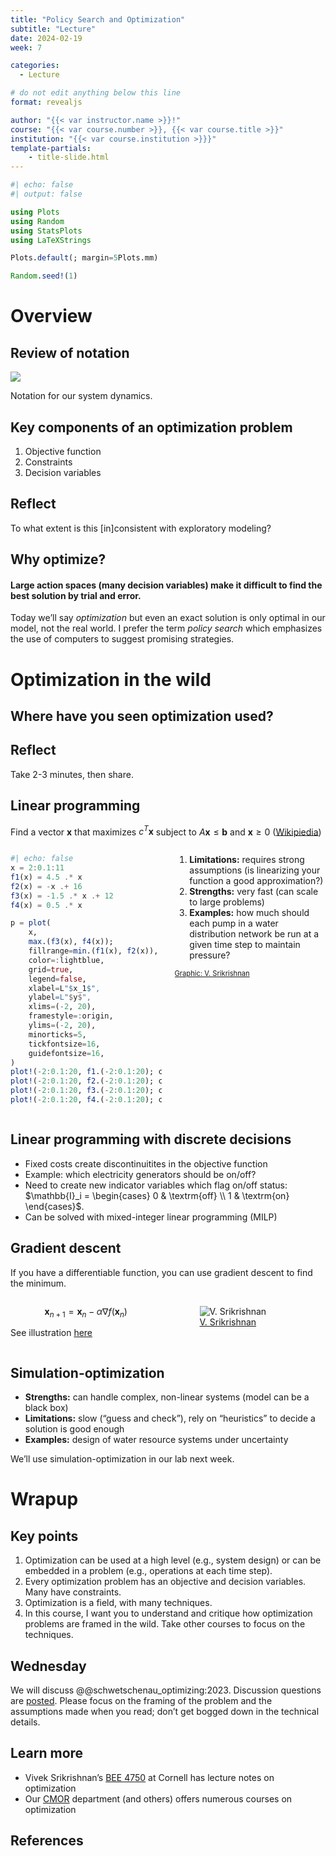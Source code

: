 ```yaml
---
title: "Policy Search and Optimization"
subtitle: "Lecture"
date: 2024-02-19
week: 7

categories: 
  - Lecture

# do not edit anything below this line
format: revealjs

author: "{{< var instructor.name >}}!"
course: "{{< var course.number >}}, {{< var course.title >}}"
institution: "{{< var course.institution >}}}"
template-partials:
    - title-slide.html
---
```


```julia
#| echo: false
#| output: false

using Plots
using Random
using StatsPlots
using LaTeXStrings

Plots.default(; margin=5Plots.mm)

Random.seed!(1)
```

# Overview

## Review of notation

::: {#fig-notation}
![](../_assets/img/bayes-rdm-I.png)

Notation for our system dynamics.
:::

## Key components of an optimization problem

::: {.incremental}
1. Objective function
1. Constraints
1. Decision variables
:::

::: {.callout-tip .fragment}
## Reflect
To what extent is this [in]consistent with exploratory modeling?
:::

## Why optimize?

#### Large action spaces (many decision variables) make it difficult to find the best solution by trial and error.

::: {.callout-important .fragment}
Today we'll say _optimization_ but even an exact solution is only optimal in our model, not the real world.
I prefer the term _policy search_ which emphasizes the use of computers to suggest promising strategies.
:::

# Optimization in the wild

## Where have you seen optimization used?

::: {.callout-tip}
## Reflect

Take 2-3 minutes, then share.
:::

## Linear programming {.smaller}

Find a vector $\mathbf{x}$ that maximizes $c^T \mathbf{x}$ subject to $A \mathbf{x} \leq \mathbf{b}$ and $\mathbf{x} \geq 0$ ([Wikipiedia](https://en.wikipedia.org/wiki/Linear_programming))

:::: {.columns}
::: {.column width=50%}
```julia
#| echo: false
x = 2:0.1:11
f1(x) = 4.5 .* x
f2(x) = -x .+ 16
f3(x) = -1.5 .* x .+ 12
f4(x) = 0.5 .* x

p = plot(
    x,
    max.(f3(x), f4(x));
    fillrange=min.(f1(x), f2(x)),
    color=:lightblue,
    grid=true,
    legend=false,
    xlabel=L"$x_1$",
    ylabel=L"$y$",
    xlims=(-2, 20),
    framestyle=:origin,
    ylims=(-2, 20),
    minorticks=5,
    tickfontsize=16,
    guidefontsize=16,
)
plot!(-2:0.1:20, f1.(-2:0.1:20); color=:green, linewidth=3)
plot!(-2:0.1:20, f2.(-2:0.1:20); color=:red, linewidth=3)
plot!(-2:0.1:20, f3.(-2:0.1:20); color=:brown, linewidth=3)
plot!(-2:0.1:20, f4.(-2:0.1:20); color=:purple, linewidth=3)
```
:::
::: {.column width=50%}
1. **Limitations:** requires strong assumptions (is linearizing your function a good approximation?)
1. **Strengths:** very fast (can scale to large problems)
1. **Examples:** how much should each pump in a water distribution network be run at a given time step to maintain pressure?


::: {style="font-size: 0.8em"}
[Graphic: V. Srikrishnan](https://github.com/vsrikrish/environmental-systems-analysis/blob/Fall23/slides/lecture06-3.qmd)
:::
:::
::::

## Linear programming with discrete decisions

::: {.incremental}
- Fixed costs create discontinuitites in the objective function
- Example: which electricity generators should be on/off?
- Need to create new indicator variables which flag on/off status: $\mathbb{I}_i = \begin{cases} 0 & \textrm{off} \\ 1 & \textrm{on} \end{cases}$.
- Can be solved with mixed-integer linear programming (MILP)
:::

## Gradient descent
If you have a differentiable function, you can use gradient descent to find the minimum.

:::: {.columns}
::: {.column width=50%}
$$
\mathbf{x}_{n+1} = \mathbf{x}_n - \alpha \nabla f(\mathbf{x}_n)
$$

See illustration [here](https://upload.wikimedia.org/wikipedia/commons/transcoded/4/4c/Gradient_Descent_in_2D.webm/Gradient_Descent_in_2D.webm.720p.vp9.webm)
:::
::: {.column width=50%}
![[V. Srikrishnan](https://viveks.me/environmental-systems-analysis/slides/figures/stochastic-gradient-descent-meme.png)](../_assets/img/meme-vivek-stochastic-gradient-descent.png)
:::
::::

## Simulation-optimization

::: {.incremental}
- **Strengths:** can handle complex, non-linear systems (model can be a black box)
- **Limitations:** slow ("guess and check"), rely on "heuristics" to decide a solution is good enough
- **Examples:** design of water resource systems under uncertainty
:::

::: {.callout-tip .fragment}
We'll  use simulation-optimization in our lab next week.
:::

# Wrapup

## Key points

::: {.incremental}
1. Optimization can be used at a high level (e.g., system design) or can be embedded in a problem (e.g., operations at each time step).
1. Every optimization problem has an objective and decision variables. Many have constraints.
1. Optimization is a field, with many techniques.
1. In this course, I want you to understand and critique how optimization problems are framed in the wild. Take other courses to focus on the techniques.
:::

## Wednesday

We will discuss @@schwetschenau_optimizing:2023.
Discussion questions are [posted](../readings/week-07-reading.qmd).
Please focus on the framing of the problem and the assumptions made when you read; don't get bogged down in the technical details.

## Learn more

- Vivek Srikrishnan's [BEE 4750](https://viveks.me/environmental-systems-analysis/schedule.html) at Cornell has lecture notes on optimization
- Our [CMOR](https://cmor.rice.edu/) department (and others) offers numerous courses on optimization

## References
